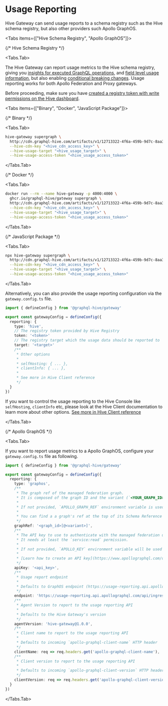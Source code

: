 
# Usage Reporting

Hive Gateway can send usage reports to a schema registry such as the Hive schema registry, but also
other providers such Apollo GraphOS.

<Tabs items={["Hive Schema Registry", "Apollo GraphOS"]}>

{/* Hive Schema Registry */}

<Tabs.Tab>

The Hive Gateway can report usage metrics to the Hive schema registry, giving you
[insights for executed GraphQL operations](/docs/dashboard/insights), and
[field level usage information](/docs/dashboard/explorer), but also enabling
[conditional breaking changes](http://localhost:3000/docs/management/targets#conditional-breaking-changes).
Usage reporting works for both Apollo Federation and Proxy gateways.

Before proceeding, make sure you have
[created a registry token with write permissions on the Hive dashboard](/docs/management/targets#registry-access-tokens).

<Tabs items={["Binary", "Docker", "JavaScript Package"]}>

{/* Binary */}

<Tabs.Tab>

```sh filename="Run Hive Gateway with Usage Reporting enabled." {4}
hive-gateway supergraph \
  http://cdn.graphql-hive.com/artifacts/v1/12713322-4f6a-459b-9d7c-8aa3cf039c2e/supergraph \
  --hive-cdn-key "<hive_cdn_access_key>" \
  --hive-usage-target "<hive_usage_target>" \
  --hive-usage-access-token "<hive_usage_access_token>"
```

</Tabs.Tab>

{/* Docker */}

<Tabs.Tab>

```sh filename="Run Hive Gateway with Usage Reporting enabled." {5}
docker run --rm --name hive-gateway -p 4000:4000 \
  ghcr.io/graphql-hive/gateway supergraph \
  http://cdn.graphql-hive.com/artifacts/v1/12713322-4f6a-459b-9d7c-8aa3cf039c2e/supergraph \
  --hive-cdn-key "<hive_cdn_access_key>" \
  --hive-usage-target "<hive_usage_target>" \
  --hive-usage-access-token "<hive_usage_access_token>"
```

</Tabs.Tab>

{/* JavaScript Package */}

<Tabs.Tab>

```sh filename="Run Hive Gateway with Usage Reporting enabled." {4}
npx hive-gateway supergraph \
  http://cdn.graphql-hive.com/artifacts/v1/12713322-4f6a-459b-9d7c-8aa3cf039c2e/supergraph \
  --hive-cdn-key "<hive_cdn_access_key>" \
  --hive-usage-target "<hive_usage_target>" \
  --hive-usage-access-token "<hive_usage_access_token>"
```

</Tabs.Tab>

</Tabs>

Alternatively, you can also provide the usage reporting configuration via the `gateway.config.ts`
file.

```ts filename="gateway.config.ts" {8}
import { defineConfig } from '@graphql-hive/gateway'

export const gatewayConfig = defineConfig({
  reporting: {
    type: 'hive',
    // The registry token provided by Hive Registry
    token: '<token>'
    // The registry target which the usage data should be reported to
    target: '<target>'
    /**
     * Other options
     *
     * selfHosting: { ... },
     * clientInfo: { ... },
     *
     * See more in Hive Client reference
     */
  }
})
```

If you want to control the usage reporting to the Hive Console like `selfHosting`, `clientInfo` etc,
please look at the Hive Client documentation to learn more about other options.
[See more in Hive Client reference](/docs/api-reference/client#configuration)

</Tabs.Tab>

{/* Apollo GraphOS */}

<Tabs.Tab>

If you want to report usage metrics to a Apollo GraphOS, configure your `gateway.config.ts` file as
following.

```ts filename="gateway.config.ts"
import { defineConfig } from '@graphql-hive/gateway'

export const gatewayConfig = defineConfig({
  reporting: {
    type: 'graphos',
    /**
     * The graph ref of the managed federation graph.
     * It is composed of the graph ID and the variant (`<YOUR_GRAPH_ID>@<VARIANT>`).
     *
     * If not provided, `APOLLO_GRAPH_REF` environment variable is used.
     *
     * You can find a a graph's ref at the top of its Schema Reference page in Apollo Studio.
     */
    graphRef: '<graph_id>[@<variant>]',
    /**
     * The API key to use to authenticate with the managed federation up link.
     * It needs at least the `service:read` permission.
     *
     * If not provided, `APOLLO_KEY` environment variable will be used instead.
     *
     * [Learn how to create an API key](https://www.apollographql.com/docs/federation/v1/managed-federation/setup#4-connect-the-gateway-to-studio)
     */
    apiKey: '<api_key>',
    /**
     * Usage report endpoint
     *
     * Defaults to GraphOS endpoint (https://usage-reporting.api.apollographql.com/api/ingress/traces)
     */
    endpoint: 'https://usage-reporting.api.apollographql.com/api/ingress/traces',
    /**
     * Agent Version to report to the usage reporting API
     *
     * Defaults to the Hive Gateway's version
     */
    agentVersion: 'hive-gateway@1.0.0',
    /**
     * Client name to report to the usage reporting API
     *
     * Defaults to incoming `apollo-graphql-client-name` HTTP header
     */
    clientName: req => req.headers.get('apollo-graphql-client-name'),
    /**
     * Client version to report to the usage reporting API
     *
     * Defaults to incoming `apollo-graphql-client-version` HTTP header
     */
    clientVersion: req => req.headers.get('apollo-graphql-client-version')
  }
})
```

</Tabs.Tab>

</Tabs>
